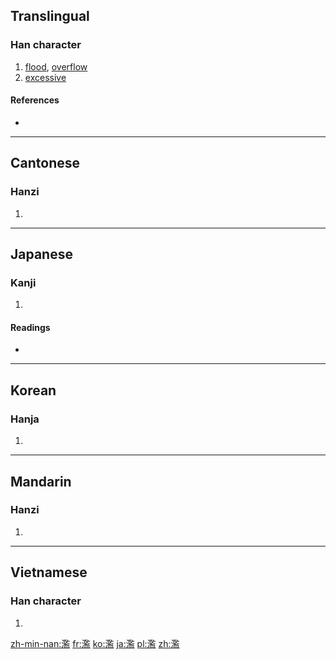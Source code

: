 {{also|滥}}
==Translingual==

===Han character===
{{Han char|rn=85|rad=水|as=14|sn=17|four=3811<sub>7</sub>|canj=水尸戈廿 (ESIT), 水尸一廿 (ESMT)|ids=⿰[[氵]][[監]]}}

# [[flood]], [[overflow]]
# [[excessive]]

====References====
* {{Han ref|kx=0657.030|dkj=18521|dj=1067.080|hdz=31766.090|uh=6FEB|ud=28651|bh=C0DD|bd=49373}}

----

==Cantonese==

===Hanzi===
{{yue-hanzi|jyut=|y=laam6|sim=滥}}

# {{defn|lang=yue|sort=水14}}

----

==Japanese==

===Kanji===
{{ja-kanji|grade=c|rs=水14}}

# {{defn|lang=ja|sort=水14}}

====Readings====
* {{ja-readings|on=[[らん]] (ran)|kun=[[みだれる]] (midareru), [[みだりに]] (midarini)}}

----

==Korean==

===Hanja===
{{ko-hanja|hangeul=람>남, 함|eumhun=|rv=ram>nam, ham|mr=ram>nam, ham|y=lam>nam, ham}}

# {{defn|lang=ko|sort=水14}}

----

==Mandarin==

===Hanzi===
{{cmn-hanzi|sim=滥|pin=[[làn]] ([[lan4]])|wg=lan<sup>4</sup>}}

# {{defn|lang=cmn|sort=水14}}

----

==Vietnamese==

===Han character===
{{vi-hantu|[[lạm]], [[giậm]], [[làm]], [[lặm]], [[lòm]], [[lộm]], [[lợm]], [[lụm]], [[luộm]], [[trộm]]|rs=水14}}

# {{defn|lang=vi|sort=水14}}

[[zh-min-nan:濫]]
[[fr:濫]]
[[ko:濫]]
[[ja:濫]]
[[pl:濫]]
[[zh:濫]]